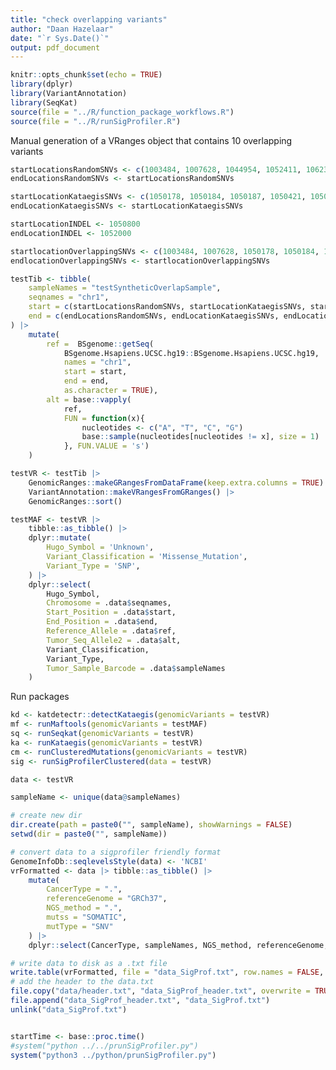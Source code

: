 ```yaml
---
title: "check overlapping variants"
author: "Daan Hazelaar"
date: "`r Sys.Date()`"
output: pdf_document
---
```



```r
knitr::opts_chunk$set(echo = TRUE)
library(dplyr)
library(VariantAnnotation)
library(SeqKat)
source(file = "../R/function_package_workflows.R")
source(file = "../R/runSigProfiler.R")
```

Manual generation of a VRanges object that contains 10 overlapping variants
```r
startLocationsRandomSNVs <- c(1003484, 1007628, 1044954, 1052411, 1062310, 1064989, 1073941, 1082478, 1084582, 1094532)
endLocationsRandomSNVs <- startLocationsRandomSNVs

startLocationKataegisSNVs <- c(1050178, 1050184, 1050187, 1050421, 1050430, 1050441, 1050510, 1050632, 1050877, 1050981)
endLocationKataegisSNVs <- startLocationKataegisSNVs

startLocationINDEL <- 1050800
endLocationINDEL <- 1052000

startlocationOverlappingSNVs <- c(1003484, 1007628, 1050178, 1050184, 1020000, 1020000, 1020000, 1020005, 1020005)
endlocationOverlappingSNVs <- startlocationOverlappingSNVs

testTib <- tibble(
    sampleNames = "testSyntheticOverlapSample",
    seqnames = "chr1",
    start = c(startLocationsRandomSNVs, startLocationKataegisSNVs, startLocationINDEL, startlocationOverlappingSNVs),
    end = c(endLocationsRandomSNVs, endLocationKataegisSNVs, endLocationINDEL, endlocationOverlappingSNVs)
) |> 
    mutate(
        ref =  BSgenome::getSeq(
            BSgenome.Hsapiens.UCSC.hg19::BSgenome.Hsapiens.UCSC.hg19,
            names = "chr1",
            start = start,
            end = end,
            as.character = TRUE),
        alt = base::vapply(
            ref,
            FUN = function(x){
                nucleotides <- c("A", "T", "C", "G")
                base::sample(nucleotides[nucleotides != x], size = 1)
            }, FUN.VALUE = 's')
    ) 

testVR <- testTib |> 
    GenomicRanges::makeGRangesFromDataFrame(keep.extra.columns = TRUE) |> 
    VariantAnnotation::makeVRangesFromGRanges() |> 
    GenomicRanges::sort()

testMAF <- testVR |> 
    tibble::as_tibble() |>
    dplyr::mutate(
        Hugo_Symbol = 'Unknown',
        Variant_Classification = 'Missense_Mutation',
        Variant_Type = 'SNP',
    ) |>
    dplyr::select(
        Hugo_Symbol,
        Chromosome = .data$seqnames,
        Start_Position = .data$start,
        End_Position = .data$end,
        Reference_Allele = .data$ref,
        Tumor_Seq_Allele2 = .data$alt,
        Variant_Classification,
        Variant_Type,
        Tumor_Sample_Barcode = .data$sampleNames
    )
```

Run packages
```r
kd <- katdetectr::detectKataegis(genomicVariants = testVR)
mf <- runMaftools(genomicVariants = testMAF)
sq <- runSeqkat(genomicVariants = testVR)
ka <- runKataegis(genomicVariants = testVR)
cm <- runClusteredMutations(genomicVariants = testVR)
sig <- runSigProfilerClustered(data = testVR)
```

```r
data <- testVR

sampleName <- unique(data@sampleNames)

# create new dir
dir.create(path = paste0("", sampleName), showWarnings = FALSE)
setwd(dir = paste0("", sampleName))

# convert data to a sigprofiler friendly format
GenomeInfoDb::seqlevelsStyle(data) <- 'NCBI'
vrFormatted <- data |> tibble::as_tibble() |>
    mutate(
        CancerType = ".",
        referenceGenome = "GRCh37",
        NGS_method = ".",
        mutss = "SOMATIC",
        mutType = "SNV"
    ) |>
    dplyr::select(CancerType, sampleNames, NGS_method, referenceGenome, mutType, seqnames, start, end, ref, alt, mutss)

# write data to disk as a .txt file
write.table(vrFormatted, file = "data_SigProf.txt", row.names = FALSE, col.names = FALSE, quote = FALSE, sep = "\t")
# add the header to the data.txt
file.copy("data/header.txt", "data_SigProf_header.txt", overwrite = TRUE)
file.append("data_SigProf_header.txt", "data_SigProf.txt")
unlink("data_SigProf.txt")


startTime <- base::proc.time()
#system("python ../../prunSigProfiler.py")
system("python3 ../python/prunSigProfiler.py")
```

